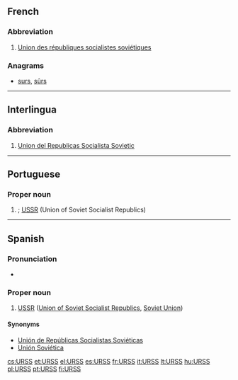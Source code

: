 ==French==

===Abbreviation===
{{head|fr|abbreviation}} {{f}}

# [[Union des républiques socialistes soviétiques]]

===Anagrams===
* [[surs#French|surs]], [[sûrs#French|sûrs]]

----

==Interlingua==

===Abbreviation===
{{head|ia|abbreviation}}

# [[Union del Republicas Socialista Sovietic]]

----

==Portuguese==

===Proper noun===
{{pt-proper noun|f}}

# {{abbreviation of|União das Repúblicas Socialistas Soviéticas|lang=pt}}; [[USSR]] (Union of Soviet Socialist Republics)

----

==Spanish==
{{wikipedia|lang=es}}

===Pronunciation===
* {{IPA|/urs/|lang=es}}

===Proper noun===
{{es-proper noun|f}}

# [[USSR]] ([[Union of Soviet Socialist Republics]], [[Soviet Union]])

====Synonyms====
* [[Unión de Repúblicas Socialistas Soviéticas]]
* [[Unión Soviética]]

[[cs:URSS]]
[[et:URSS]]
[[el:URSS]]
[[es:URSS]]
[[fr:URSS]]
[[it:URSS]]
[[lt:URSS]]
[[hu:URSS]]
[[pl:URSS]]
[[pt:URSS]]
[[fi:URSS]]
